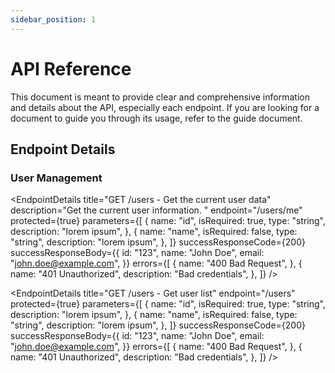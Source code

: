 ```yaml
---
sidebar_position: 1
---
```



# API Reference

This document is meant to provide clear and comprehensive information and details about the API, especially each endpoint. If you are looking for a document to guide you through its usage, refer to the guide document.

## Endpoint Details

### User Management

<EndpointDetails
  title="GET /users - Get the current user data"
  description="Get the current user information. "
  endpoint="/users/me"
  protected={true}
  parameters={[
    {
      name: "id",
      isRequired: true,
      type: "string",
      description: "lorem ipsum",
    },
    {
      name: "name",
      isRequired: false,
      type: "string",
      description: "lorem ipsum",
    },
  ]}
  successResponseCode={200}
  successResponseBody={{
    id: "123",
    name: "John Doe",
    email: "john.doe@example.com",
  }}
  errors={[
    {
      name: "400 Bad Request",
    },
    {
      name: "401 Unauthorized",
      description: "Bad credentials",
    },
  ]}
/>

<EndpointDetails
  title="GET /users - Get user list"
  endpoint="/users"
  protected={true}
  parameters={[
    {
      name: "id",
      isRequired: true,
      type: "string",
      description: "lorem ipsum",
    },
    {
      name: "name",
      isRequired: false,
      type: "string",
      description: "lorem ipsum",
    },
  ]}
  successResponseCode={200}
  successResponseBody={{
    id: "123",
    name: "John Doe",
    email: "john.doe@example.com",
  }}
  errors={[
    {
      name: "400 Bad Request",
    },
    {
      name: "401 Unauthorized",
      description: "Bad credentials",
    },
  ]}
/>
